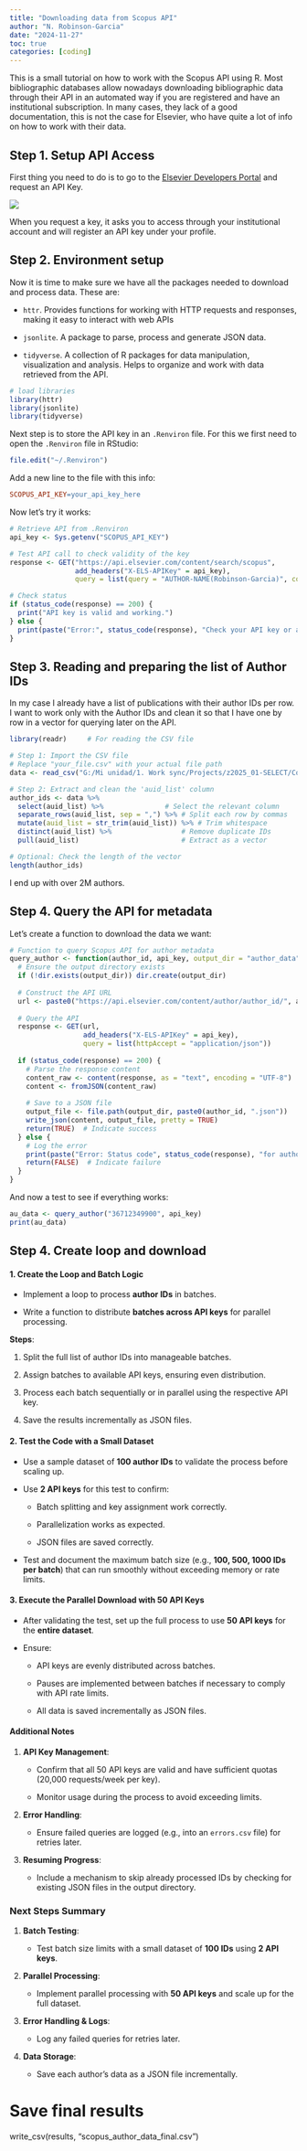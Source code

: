 ```yaml
---
title: "Downloading data from Scopus API"
author: "N. Robinson-Garcia"
date: "2024-11-27"
toc: true
categories: [coding]
---
```


This is a small tutorial on how to work with the Scopus API using R. Most bibliographic databases allow nowadays downloading bibliographic data through their API in an automated way if you are registered and have an institutional subscription. In many cases, they lack of a good documentation, this is not the case for Elsevier, who have quite a lot of info on how to work with their data.

## Step 1. Setup API Access

First thing you need to do is to go to the [Elsevier Developers Portal](https://dev.elsevier.com/) and request an API Key.

![](images/elsevierdvs.png)

When you request a key, it asks you to access through your institutional account and will register an API key under your profile.

## Step 2. Environment setup

Now it is time to make sure we have all the packages needed to download and process data. These are:

-   `httr`. Provides functions for working with HTTP requests and responses, making it easy to interact with web APIs

-   `jsonlite`. A package to parse, process and generate JSON data.

-   `tidyverse`. A collection of R packages for data manipulation, visualization and analysis. Helps to organize and work with data retrieved from the API.

```r
# load libraries
library(httr)
library(jsonlite)
library(tidyverse)
```

Next step is to store the API key in an `.Renviron` file. For this we first need to open the `.Renviron` file in RStudio:

```r
file.edit("~/.Renviron")
```

Add a new line to the file with this info:

```makefile
SCOPUS_API_KEY=your_api_key_here
```

Now let's try it works:

```r

# Retrieve API from .Renviron
api_key <- Sys.getenv("SCOPUS_API_KEY")

# Test API call to check validity of the key
response <- GET("https://api.elsevier.com/content/search/scopus",
                add_headers("X-ELS-APIKey" = api_key),
                query = list(query = "AUTHOR-NAME(Robinson-Garcia)", count = 1))

# Check status
if (status_code(response) == 200) {
  print("API key is valid and working.")
} else {
  print(paste("Error:", status_code(response), "Check your API key or access permissions."))
}

```

## Step 3. Reading and preparing the list of Author IDs

In my case I already have a list of publications with their author IDs per row. I want to work only with the Author IDs and clean it so that I have one by row in a vector for querying later on the API.

```r
library(readr)     # For reading the CSV file

# Step 1: Import the CSV file
# Replace "your_file.csv" with your actual file path
data <- read_csv("G:/Mi unidad/1. Work sync/Projects/z2025_01-SELECT/Contributions-inequalites/raw_data/contrib_data.csv")

# Step 2: Extract and clean the 'auid_list' column
author_ids <- data %>%
  select(auid_list) %>%               # Select the relevant column
  separate_rows(auid_list, sep = ",") %>% # Split each row by commas
  mutate(auid_list = str_trim(auid_list)) %>% # Trim whitespace
  distinct(auid_list) %>%                 # Remove duplicate IDs
  pull(auid_list)                         # Extract as a vector

# Optional: Check the length of the vector
length(author_ids)

```

I end up with over 2M authors.

## Step 4. Query the API for metadata

Let's create a function to download the data we want:

```r

# Function to query Scopus API for author metadata
query_author <- function(author_id, api_key, output_dir = "author_data") {
  # Ensure the output directory exists
  if (!dir.exists(output_dir)) dir.create(output_dir)
  
  # Construct the API URL
  url <- paste0("https://api.elsevier.com/content/author/author_id/", author_id)
  
  # Query the API
  response <- GET(url,
                  add_headers("X-ELS-APIKey" = api_key),
                  query = list(httpAccept = "application/json"))
  
  if (status_code(response) == 200) {
    # Parse the response content
    content_raw <- content(response, as = "text", encoding = "UTF-8")
    content <- fromJSON(content_raw)
    
    # Save to a JSON file
    output_file <- file.path(output_dir, paste0(author_id, ".json"))
    write_json(content, output_file, pretty = TRUE)
    return(TRUE)  # Indicate success
  } else {
    # Log the error
    print(paste("Error: Status code", status_code(response), "for author ID:", author_id))
    return(FALSE)  # Indicate failure
  }
}


```

And now a test to see if everything works:

```r

au_data <- query_author("36712349900", api_key)
print(au_data)

```

## Step 4. Create loop and download

#### **1. Create the Loop and Batch Logic**

-   Implement a loop to process **author IDs** in batches.

-   Write a function to distribute **batches across API keys** for parallel processing.

**Steps**:

1.  Split the full list of author IDs into manageable batches.

2.  Assign batches to available API keys, ensuring even distribution.

3.  Process each batch sequentially or in parallel using the respective API key.

4.  Save the results incrementally as JSON files.

#### **2. Test the Code with a Small Dataset**

-   Use a sample dataset of **100 author IDs** to validate the process before scaling up.

-   Use **2 API keys** for this test to confirm:

    -   Batch splitting and key assignment work correctly.

    -   Parallelization works as expected.

    -   JSON files are saved correctly.

-   Test and document the maximum batch size (e.g., **100, 500, 1000 IDs per batch**) that can run smoothly without exceeding memory or rate limits.

#### **3. Execute the Parallel Download with 50 API Keys**

-   After validating the test, set up the full process to use **50 API keys** for the **entire dataset**.

-   Ensure:

    -   API keys are evenly distributed across batches.

    -   Pauses are implemented between batches if necessary to comply with API rate limits.

    -   All data is saved incrementally as JSON files.

#### **Additional Notes**

1.  **API Key Management**:

    -   Confirm that all 50 API keys are valid and have sufficient quotas (20,000 requests/week per key).

    -   Monitor usage during the process to avoid exceeding limits.

2.  **Error Handling**:

    -   Ensure failed queries are logged (e.g., into an `errors.csv` file) for retries later.

3.  **Resuming Progress**:

    -   Include a mechanism to skip already processed IDs by checking for existing JSON files in the output directory.

### **Next Steps Summary**

1.  **Batch Testing**:

    -   Test batch size limits with a small dataset of **100 IDs** using **2 API keys**.

2.  **Parallel Processing**:

    -   Implement parallel processing with **50 API keys** and scale up for the full dataset.

3.  **Error Handling & Logs**:

    -   Log any failed queries for retries later.

4.  **Data Storage**:

    -   Save each author’s data as a JSON file incrementally.

# Save final results

write_csv(results, "scopus_author_data_final.csv")
